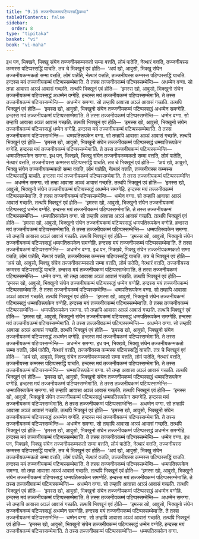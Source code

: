 ```yaml
---
title: "9.16 तज्जनीयकम्मपटिप्पस्सद्धिकथा"
tableOfContents: false
sidebar:
  order: 8
type: "tipitaka"
basket: "vi"
book: "vi-maha"
---
```



<DynamicBreadcrumb />

<Division number="418" book="vi-maha">

<Paragraph number="1858" book="vi-maha">
इध पन, भिक्खवे, भिक्खु संघेन तज्जनीयकम्मकतो सम्मा वत्तति, लोमं पातेति, नेत्थारं वत्तति, तज्जनीयस्स कम्मस्स पटिप्पस्सद्धिं याचति. तत्र चे भिक्खूनं एवं होति—  ‘अयं खो, आवुसो, भिक्खु संघेन तज्जनीयकम्मकतो सम्मा वत्तति, लोमं पातेति, नेत्थारं वत्तति, तज्जनीयस्स कम्मस्स पटिप्पस्सद्धिं याचति. हन्दस्स मयं तज्जनीयकम्मं पटिप्पस्सम्भेमा’ति. ते तस्स तज्जनीयकम्मं पटिप्पस्सम्भेन्ति—  अधम्मेन वग्गा. सो तम्हा आवासा अञ्ञं आवासं गच्छति. तत्थपि भिक्खूनं एवं होति—  ‘इमस्स खो, आवुसो, भिक्खुनो संघेन तज्जनीयकम्मं पटिप्पस्सद्धं अधम्मेन वग्गेहि. हन्दस्स मयं तज्जनीयकम्मं पटिप्पस्सम्भेमा’ति. ते तस्स तज्जनीयकम्मं पटिप्पस्सम्भेन्ति—  अधम्मेन समग्गा. सो तम्हापि आवासा अञ्ञं आवासं गच्छति. तत्थपि भिक्खूनं एवं होति—  ‘इमस्स खो, आवुसो, भिक्खुनो संघेन तज्जनीयकम्मं पटिप्पस्सद्धं अधम्मेन समग्गेहि. हन्दस्स मयं तज्जनीयकम्मं पटिप्पस्सम्भेमा’ति. ते तस्स तज्जनीयकम्मं पटिप्पस्सम्भेन्ति—  धम्मेन वग्गा. सो तम्हापि आवासा अञ्ञं आवासं गच्छति. तत्थपि भिक्खूनं एवं होति—  ‘इमस्स खो, आवुसो, भिक्खुनो संघेन तज्जनीयकम्मं पटिप्पस्सद्धं धम्मेन वग्गेहि. हन्दस्स मयं तज्जनीयकम्मं पटिप्पस्सम्भेमा’ति. ते तस्स तज्जनीयकम्मं पटिप्पस्सम्भेन्ति—  धम्मपतिरूपकेन वग्गा. सो तम्हापि आवासा अञ्ञं आवासं गच्छति. तत्थपि भिक्खूनं एवं होति—  ‘इमस्स खो, आवुसो, भिक्खुनो संघेन तज्जनीयकम्मं पटिप्पस्सद्धं धम्मपतिरूपकेन वग्गेहि. हन्दस्स मयं तज्जनीयकम्मं पटिप्पस्सम्भेमा’ति. ते तस्स तज्जनीयकम्मं पटिप्पस्सम्भेन्ति—  धम्मपतिरूपकेन समग्गा.
</Paragraph>

</Division>
<Division number="419" book="vi-maha">

<Paragraph number="1859" book="vi-maha">
इध पन, भिक्खवे, भिक्खु संघेन तज्जनीयकम्मकतो सम्मा वत्तति, लोमं पातेति, नेत्थारं वत्तति, तज्जनीयस्स कम्मस्स पटिप्पस्सद्धिं याचति. तत्र चे भिक्खूनं एवं होति—  ‘अयं खो, आवुसो, भिक्खु संघेन तज्जनीयकम्मकतो सम्मा वत्तति, लोमं पातेति, नेत्थारं वत्तति, तज्जनीयस्स कम्मस्स पटिप्पस्सद्धिं याचति. हन्दस्स मयं तज्जनीयकम्मं पटिप्पस्सम्भेमा’ति. ते तस्स तज्जनीयकम्मं पटिप्पस्सम्भेन्ति—  अधम्मेन समग्गा. सो तम्हा आवासा अञ्ञं आवासं गच्छति. तत्थपि भिक्खूनं एवं होति—  ‘इमस्स खो, आवुसो, भिक्खुनो संघेन तज्जनीयकम्मं पटिप्पस्सद्धं अधम्मेन समग्गेहि. हन्दस्स मयं तज्जनीयकम्मं पटिप्पस्सम्भेमा’ति. ते तस्स तज्जनीयकम्मं पटिप्पस्सम्भेन्ति—  धम्मेन वग्गा. सो तम्हापि आवासा अञ्ञं आवासं गच्छति. तत्थपि भिक्खूनं एवं होति—  ‘इमस्स खो, आवुसो, भिक्खुनो संघेन तज्जनीयकम्मं पटिप्पस्सद्धं धम्मेन वग्गेहि. हन्दस्स मयं तज्जनीयकम्मं पटिप्पस्सम्भेमा’ति. ते तस्स तज्जनीयकम्मं पटिप्पस्सम्भेन्ति—  धम्मपतिरूपकेन वग्गा. सो तम्हापि आवासा अञ्ञं आवासं गच्छति. तत्थपि भिक्खूनं एवं होति—  ‘इमस्स खो, आवुसो, भिक्खुनो संघेन तज्जनीयकम्मं पटिप्पस्सद्धं धम्मपतिरूपकेन वग्गेहि. हन्दस्स मयं तज्जनीयकम्मं पटिप्पस्सम्भेमा’ति. ते तस्स तज्जनीयकम्मं पटिप्पस्सम्भेन्ति—  धम्मपतिरूपकेन समग्गा. सो तम्हापि आवासा अञ्ञं आवासं गच्छति. तत्थपि भिक्खूनं एवं होति—  ‘इमस्स खो, आवुसो, भिक्खुनो संघेन तज्जनीयकम्मं पटिप्पस्सद्धं धम्मपतिरूपकेन समग्गेहि. हन्दस्स मयं तज्जनीयकम्मं पटिप्पस्सम्भेमा’ति. ते तस्स तज्जनीयकम्मं पटिप्पस्सम्भेन्ति—  अधम्मेन वग्गा.
</Paragraph>

</Division>
<Division number="420" book="vi-maha">

<Paragraph number="1860" book="vi-maha">
इध पन, भिक्खवे, भिक्खु संघेन तज्जनीयकम्मकतो सम्मा वत्तति, लोमं पातेति, नेत्थारं वत्तति, तज्जनीयस्स कम्मस्स पटिप्पस्सद्धिं याचति. तत्र चे भिक्खूनं एवं होति—  ‘अयं खो, आवुसो, भिक्खु संघेन तज्जनीयकम्मकतो सम्मा वत्तति, लोमं पातेति, नेत्थारं वत्तति, तज्जनीयस्स कम्मस्स पटिप्पस्सद्धिं याचति. हन्दस्स मयं तज्जनीयकम्मं पटिप्पस्सम्भेमा’ति. ते तस्स तज्जनीयकम्मं पटिप्पस्सम्भेन्ति—  धम्मेन वग्गा. सो तम्हा आवासा अञ्ञं आवासं गच्छति. तत्थपि भिक्खूनं एवं होति—  ‘इमस्स खो, आवुसो, भिक्खुनो संघेन तज्जनीयकम्मं पटिप्पस्सद्धं धम्मेन वग्गेहि. हन्दस्स मयं तज्जनीयकम्मं पटिप्पस्सम्भेमा’ति. ते तस्स तज्जनीयकम्मं पटिप्पस्सम्भेन्ति—  धम्मपतिरूपकेन वग्गा. सो तम्हापि आवासा अञ्ञं आवासं गच्छति. तत्थपि भिक्खूनं एवं होति—  ‘इमस्स खो, आवुसो, भिक्खुनो संघेन तज्जनीयकम्मं पटिप्पस्सद्धं धम्मपतिरूपकेन वग्गेहि. हन्दस्स मयं तज्जनीयकम्मं पटिप्पस्सम्भेमा’ति. ते तस्स तज्जनीयकम्मं पटिप्पस्सम्भेन्ति—  धम्मपतिरूपकेन समग्गा. सो तम्हापि आवासा अञ्ञं आवासं गच्छति. तत्थपि भिक्खूनं एवं होति—  ‘इमस्स खो, आवुसो, भिक्खुनो संघेन तज्जनीयकम्मं पटिप्पस्सद्धं धम्मपतिरूपकेन समग्गेहि. हन्दस्स मयं तज्जनीयकम्मं पटिप्पस्सम्भेमा’ति. ते तस्स तज्जनीयकम्मं पटिप्पस्सम्भेन्ति—  अधम्मेन वग्गा. सो तम्हापि आवासा अञ्ञं आवासं गच्छति. तत्थपि भिक्खूनं एवं होति—  ‘इमस्स खो, आवुसो, भिक्खुनो संघेन तज्जनीयकम्मं पटिप्पस्सद्धं अधम्मेन वग्गेहि. हन्दस्स मयं तज्जनीयकम्मं पटिप्पस्सम्भेमा’ति. ते तस्स तज्जनीयकम्मं पटिप्पस्सम्भेन्ति—  अधम्मेन समग्गा.
</Paragraph>

</Division>
<Division number="421" book="vi-maha">

<Paragraph number="1861" book="vi-maha">
इध पन, भिक्खवे, भिक्खु संघेन तज्जनीयकम्मकतो सम्मा वत्तति, लोमं पातेति, नेत्थारं वत्तति, तज्जनीयस्स कम्मस्स पटिप्पस्सद्धिं याचति. तत्र चे भिक्खूनं एवं होति—  ‘अयं खो, आवुसो, भिक्खु संघेन तज्जनीयकम्मकतो सम्मा वत्तति, लोमं पातेति, नेत्थारं वत्तति, तज्जनीयस्स कम्मस्स पटिप्पस्सद्धिं याचति. हन्दस्स मयं तज्जनीयकम्मं पटिप्पस्सम्भेमा’ति. ते तस्स तज्जनीयकम्मं पटिप्पस्सम्भेन्ति—  धम्मपतिरूपकेन वग्गा. सो तम्हा आवासा अञ्ञं आवासं गच्छति. तत्थपि भिक्खूनं एवं होति—  ‘इमस्स खो, आवुसो, भिक्खुनो संघेन तज्जनीयकम्मं पटिप्पस्सद्धं धम्मपतिरूपकेन वग्गेहि. हन्दस्स मयं तज्जनीयकम्मं पटिप्पस्सम्भेमा’ति. ते तस्स तज्जनीयकम्मं पटिप्पस्सम्भेन्ति—  धम्मपतिरूपकेन समग्गा. सो तम्हापि आवासा अञ्ञं आवासं गच्छति. तत्थपि भिक्खूनं एवं होति—  ‘इमस्स खो, आवुसो, भिक्खुनो संघेन तज्जनीयकम्मं पटिप्पस्सद्धं धम्मपतिरूपकेन समग्गेहि. हन्दस्स मयं तज्जनीयकम्मं पटिप्पस्सम्भेमा’ति. ते तस्स तज्जनीयकम्मं पटिप्पस्सम्भेन्ति—  अधम्मेन वग्गा. सो तम्हापि आवासा अञ्ञं आवासं गच्छति. तत्थपि भिक्खूनं एवं होति—  ‘इमस्स खो, आवुसो, भिक्खुनो संघेन तज्जनीयकम्मं पटिप्पस्सद्धं अधम्मेन वग्गेहि. हन्दस्स मयं तज्जनीयकम्मं पटिप्पस्सम्भेमा’ति. ते तस्स तज्जनीयकम्मं पटिप्पस्सम्भेन्ति—  अधम्मेन समग्गा. सो तम्हापि आवासा अञ्ञं आवासं गच्छति. तत्थपि भिक्खूनं एवं होति—  ‘इमस्स खो, आवुसो, भिक्खुनो संघेन तज्जनीयकम्मं पटिप्पस्सद्धं अधम्मेन समग्गेहि. हन्दस्स मयं तज्जनीयकम्मं पटिप्पस्सम्भेमा’ति. ते तस्स तज्जनीयकम्मं पटिप्पस्सम्भेन्ति—  धम्मेन वग्गा.
</Paragraph>

</Division>
<Division number="422" book="vi-maha">

<Paragraph number="1862" book="vi-maha">
इध पन, भिक्खवे, भिक्खु संघेन तज्जनीयकम्मकतो सम्मा वत्तति, लोमं पातेति, नेत्थारं वत्तति, तज्जनीयस्स कम्मस्स पटिप्पस्सद्धिं याचति. तत्र चे भिक्खूनं एवं होति—  ‘अयं खो, आवुसो, भिक्खु संघेन तज्जनीयकम्मकतो सम्मा वत्तति, लोमं पातेति, नेत्थारं वत्तति, तज्जनीयस्स कम्मस्स पटिप्पस्सद्धिं याचति. हन्दस्स मयं तज्जनीयकम्मं पटिप्पस्सम्भेमा’ति. ते तस्स तज्जनीयकम्मं पटिप्पस्सम्भेन्ति—  धम्मपतिरूपकेन समग्गा. सो तम्हा आवासा अञ्ञं आवासं गच्छति. तत्थपि भिक्खूनं एवं होति—  ‘इमस्स खो, आवुसो, भिक्खुनो संघेन तज्जनीयकम्मं पटिप्पस्सद्धं धम्मपतिरूपकेन समग्गेहि. हन्दस्स मयं तज्जनीयकम्मं पटिप्पस्सम्भेमा’ति. ते तस्स तज्जनीयकम्मं पटिप्पस्सम्भेन्ति—  अधम्मेन वग्गा. सो तम्हापि आवासा अञ्ञं आवासं गच्छति. तत्थपि भिक्खूनं एवं होति—  ‘इमस्स खो, आवुसो, भिक्खुनो संघेन तज्जनीयकम्मं पटिप्पस्सद्धं अधम्मेन वग्गेहि. हन्दस्स मयं तज्जनीयकम्मं पटिप्पस्सम्भेमा’ति. ते तस्स तज्जनीयकम्मं पटिप्पस्सम्भेन्ति—  अधम्मेन समग्गा. सो तम्हापि आवासा अञ्ञं आवासं गच्छति. तत्थपि भिक्खूनं एवं होति—  ‘इमस्स खो, आवुसो, भिक्खुनो संघेन तज्जनीयकम्मं पटिप्पस्सद्धं अधम्मेन समग्गेहि. हन्दस्स मयं तज्जनीयकम्मं पटिप्पस्सम्भेमा’ति. ते तस्स तज्जनीयकम्मं पटिप्पस्सम्भेन्ति—  धम्मेन वग्गा. सो तम्हापि आवासा अञ्ञं आवासं गच्छति. तत्थपि भिक्खूनं एवं होति—  ‘इमस्स खो, आवुसो, भिक्खुनो संघेन तज्जनीयकम्मं पटिप्पस्सद्धं धम्मेन वग्गेहि. हन्दस्स मयं तज्जनीयकम्मं पटिप्पस्सम्भेमा’ति. ते तस्स तज्जनीयकम्मं पटिप्पस्सम्भेन्ति—  धम्मपतिरूपकेन वग्गा.
</Paragraph>
</Division>
